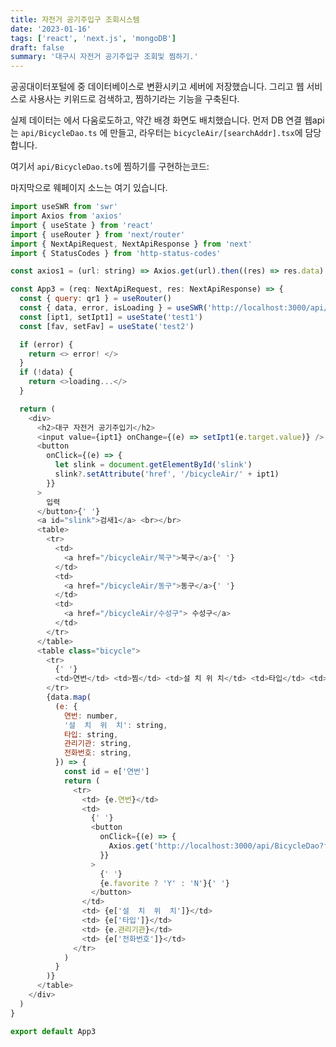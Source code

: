 ```yaml
---
title: 자전거 공기주입구 조회시스템
date: '2023-01-16'
tags: ['react', 'next.js', 'mongoDB']
draft: false
summary: '대구시 자전거 공기주입구 조회및 찜하기.'
---
```


공공대이터포털에 중 데이터베이스로 변환시키고 세버에 저장했습니다.
그리고 웹 서비스로 사용사는 키위드로 검색하고, 찜하기라는 기능을 구축된다.

실제 데이터는 에서 다움로도하고, 약간 배경 화면도 배치했습니다.
먼저 DB 연결 웹api 는 <code>api/BicycleDao.ts</code> 에 만들고,
라우터는 <code>bicycleAir/[searchAddr].tsx</code>에 담당합니다.

여기서 <code>api/BicycleDao.ts</code>에 찜하기를 구현하는코드:

마지막으로 웨페이지 소느는 여기 있습니다.

```js
import useSWR from 'swr'
import Axios from 'axios'
import { useState } from 'react'
import { useRouter } from 'next/router'
import { NextApiRequest, NextApiResponse } from 'next'
import { StatusCodes } from 'http-status-codes'

const axios1 = (url: string) => Axios.get(url).then((res) => res.data)

const App3 = (req: NextApiRequest, res: NextApiResponse) => {
  const { query: qr1 } = useRouter()
  const { data, error, isLoading } = useSWR('http://localhost:3000/api/BicycleDao', axios1)
  const [ipt1, setIpt1] = useState('test1')
  const [fav, setFav] = useState('test2')

  if (error) {
    return <> error! </>
  }
  if (!data) {
    return <>loading...</>
  }

  return (
    <div>
      <h2>대구 자전거 공기주입기</h2>
      <input value={ipt1} onChange={(e) => setIpt1(e.target.value)} />
      <button
        onClick={(e) => {
          let slink = document.getElementById('slink')
          slink?.setAttribute('href', '/bicycleAir/' + ipt1)
        }}
      >
        입력
      </button>{' '}
      <a id="slink">검새1</a> <br></br>
      <table>
        <tr>
          <td>
            <a href="/bicycleAir/북구">북구</a>{' '}
          </td>
          <td>
            <a href="/bicycleAir/동구">동구</a>{' '}
          </td>
          <td>
            <a href="/bicycleAir/수성구"> 수성구</a>
          </td>
        </tr>
      </table>
      <table class="bicycle">
        <tr>
          {' '}
          <td>연번</td> <td>찜</td> <td>설 치 위 치</td> <td>타입</td> <td>관리기관</td> <td> 전화번호</td>
        </tr>
        {data.map(
          (e: {
            연번: number,
            '설  치  위  치': string,
            타입: string,
            관리기관: string,
            전화번호: string,
          }) => {
            const id = e['연번']
            return (
              <tr>
                <td> {e.연번}</td>
                <td>
                  {' '}
                  <button
                    onClick={(e) => {
                      Axios.get('http://localhost:3000/api/BicycleDao?favorite=' + id)
                    }}
                  >
                    {' '}
                    {e.favorite ? 'Y' : 'N'}{' '}
                  </button>
                </td>
                <td> {e['설  치  위  치']}</td>
                <td> {e['타입']}</td>
                <td> {e.관리기관}</td>
                <td> {e['전화번호']}</td>
              </tr>
            )
          }
        )}
      </table>
    </div>
  )
}

export default App3
```
